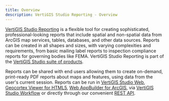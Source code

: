 ```yaml
---
title: Overview
description: VertiGIS Studio Reporting - Overview
---
```



[VertiGIS Studio Reporting](https://www.geocortex.com/products/geocortex-reporting/) is a flexible tool for creating sophisticated, professional-looking reports that include spatial and non-spatial data from ArcGIS map services, tables, databases, and other data sources. Reports can be created in all shapes and sizes, with varying complexities and requirements, from basic mailing label reports to inspection compliance reports for governing bodies like FEMA. VertiGIS Studio Reporting is part of the [VertiGIS Studio suite of products](https://www.geocortex.com/products/).

Reports can be shared with end users allowing them to create on-demand, print-ready PDF reports about maps and features, using data from the user's current session. Reports can be run in [VertiGIS Studio Web](https://www.geocortex.com/products/gxw/), [Geocortex Viewer for HTML5](https://docs.geocortex.com/essentials/gvh/), [Web AppBuilder for ArcGIS](https://www.esri.com/en-us/arcgis/products/web-appbuilder/overview), via [VertiGIS Studio Workflow](https://www.geocortex.com/products/geocortex-workflow/) or directly through our convenient [REST API](https://apps.geocortex.com/reporting/service/api-viewer/index.html?url=../swagger.json).

<DesignerCallout />
